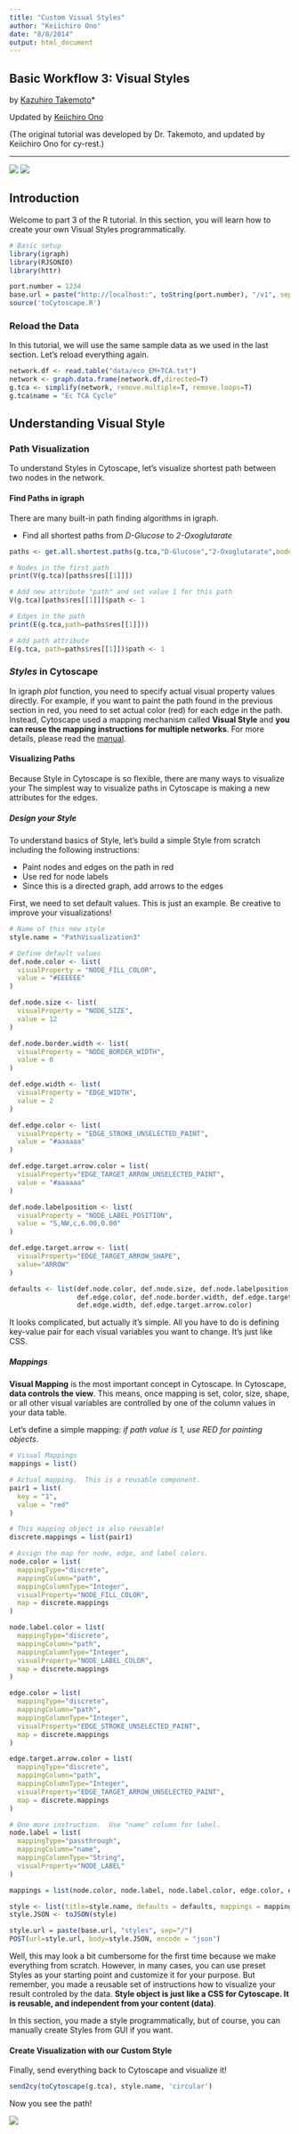 ```yaml
---
title: "Custom Visual Styles"
author: "Keiichiro Ono"
date: "8/8/2014"
output: html_document
---
```


## Basic Workflow 3: Visual Styles

by [Kazuhiro Takemoto](https://sites.google.com/site/kztakemoto/r-seminar-on-igraph---supplementary-information)*


Updated by [Keiichiro Ono](http://keiono.github.io/)


(The original tutorial was developed by Dr. Takemoto, and updated by Keiichiro Ono for cy-rest.)

----

![](http://cytoscape.org/images/logo/cy3logoOrange.svg)  ![](Rlogo.png)


## Introduction
Welcome to part 3 of the R tutorial.  In this section, you will learn how to create your own Visual Styles programmatically.


```r
# Basic setup
library(igraph)
library(RJSONIO)
library(httr)

port.number = 1234
base.url = paste("http://localhost:", toString(port.number), "/v1", sep="")
source('toCytoscape.R')
```

### Reload the Data
In this tutorial, we will use the same sample data as we used in the last section.  Let's reload everything again.


```r
network.df <- read.table("data/eco_EM+TCA.txt")
network <- graph.data.frame(network.df,directed=T)
g.tca <- simplify(network, remove.multiple=T, remove.loops=T)
g.tca$name = "Ec TCA Cycle"
```


## Understanding Visual Style

### Path Visualization
To understand Styles in Cytoscape, let's visualize shortest path between two nodes in the network.

#### Find Paths in igraph 
There are many built-in path finding algorithms in igraph.

* Find all shortest paths from _D-Glucose_ to _2-Oxoglutarate_

```r
paths <- get.all.shortest.paths(g.tca,"D-Glucose","2-Oxoglutarate",mode="out")

# Nodes in the first path
print(V(g.tca)[paths$res[[1]]])

# Add new attribute "path" and set value 1 for this path
V(g.tca)[paths$res[[1]]]$path <- 1

# Edges in the path
print(E(g.tca,path=paths$res[[1]]))

# Add path attribute
E(g.tca, path=paths$res[[1]])$path <- 1
```

### _Styles_ in Cytoscape
In igraph _plot_ function, you need to specify actual visual property values directly.  For example, if you want to paint the path found in the previous section in red, you need to set actual color (red) for each edge in the path.  Instead, Cytoscape used a mapping mechanism called __Visual Style__ and __you can reuse the mapping instructions for multiple networks__.  For more details, please read the [manual](http://wiki.cytoscape.org/Cytoscape_3/UserManual/Styles).


#### Visualizing Paths
Because Style in Cytoscape is so flexible, there are many ways to visualize your 
The simplest way to visualize paths in Cytoscape is making a new attributes for the edges.

##### Design your Style
To understand basics of Style, let's build a simple Style from scratch including the following instructions:

* Paint nodes and edges on the path in red
* Use red for node labels
* Since this is a directed graph, add arrows to the edges

First, we need to set default values.  This is just an example.  Be creative to improve your visualizations!

```r
# Name of this new style
style.name = "PathVisualization3"

# Define default values
def.node.color <- list(
  visualProperty = "NODE_FILL_COLOR",
  value = "#EEEEEE"
)

def.node.size <- list(
  visualProperty = "NODE_SIZE",
  value = 12
)

def.node.border.width <- list(
  visualProperty = "NODE_BORDER_WIDTH",
  value = 0
)

def.edge.width <- list(
  visualProperty = "EDGE_WIDTH",
  value = 2
)

def.edge.color <- list(
  visualProperty = "EDGE_STROKE_UNSELECTED_PAINT",
  value = "#aaaaaa"
)

def.edge.target.arrow.color = list(
  visualProperty="EDGE_TARGET_ARROW_UNSELECTED_PAINT",
  value = "#aaaaaa"
)

def.node.labelposition <- list(
  visualProperty = "NODE_LABEL_POSITION",
  value = "S,NW,c,6.00,0.00"  
)

def.edge.target.arrow <- list(
  visualProperty="EDGE_TARGET_ARROW_SHAPE",
  value="ARROW"
)

defaults <- list(def.node.color, def.node.size, def.node.labelposition, 
                 def.edge.color, def.node.border.width, def.edge.target.arrow, 
                 def.edge.width, def.edge.target.arrow.color)
```

It looks complicated, but actually it's simple.  All you have to do is defining key-value pair for each visual variables you want to change.  It's just like CSS.

##### Mappings
__Visual Mapping__ is the most important concept in Cytoscape.  In Cytoscape, __data controls the view__.  This means, once mapping is set, color, size, shape, or all other visual variables are controlled by one of the column values in your data table.

Let's define a simple mapping: _if path value is 1, use RED for painting objects_.


```r
# Visual Mappings
mappings = list()

# Actual mapping.  This is a reusable component.
pair1 = list(
  key = "1",
  value = "red"
)

# This mapping object is also reusable!
discrete.mappings = list(pair1)

# Assign the map for node, edge, and label colors.
node.color = list(
  mappingType="discrete",
  mappingColumn="path",
  mappingColumnType="Integer",
  visualProperty="NODE_FILL_COLOR",
  map = discrete.mappings
)

node.label.color = list(
  mappingType="discrete",
  mappingColumn="path",
  mappingColumnType="Integer",
  visualProperty="NODE_LABEL_COLOR",
  map = discrete.mappings
)

edge.color = list(
  mappingType="discrete",
  mappingColumn="path",
  mappingColumnType="Integer",
  visualProperty="EDGE_STROKE_UNSELECTED_PAINT",
  map = discrete.mappings
)

edge.target.arrow.color = list(
  mappingType="discrete",
  mappingColumn="path",
  mappingColumnType="Integer",
  visualProperty="EDGE_TARGET_ARROW_UNSELECTED_PAINT",
  map = discrete.mappings
)

# One more instruction.  Use "name" column for label.
node.label = list(
  mappingType="passthrough",
  mappingColumn="name",
  mappingColumnType="String",
  visualProperty="NODE_LABEL"
)

mappings = list(node.color, node.label, node.label.color, edge.color, edge.target.arrow.color)

style <- list(title=style.name, defaults = defaults, mappings = mappings)
style.JSON <- toJSON(style)

style.url = paste(base.url, "styles", sep="/")
POST(url=style.url, body=style.JSON, encode = "json")
```

Well, this may look a bit cumbersome for the first time because we make everything from scratch.  However, in many cases, you can use preset Styles as your starting point and customize it for your purpose.  But remember, you made a reusable set of instructions how to visualize your result controled by the data.  __Style object is just like a CSS for Cytoscape.  It is reusable, and independent from your content (data)__.

In this section, you made a style programmatically, but of course, you can manually create Styles from GUI if you want.


#### Create Visualization with our Custom Style
Finally, send everything back to Cytoscape and visualize it!

```r
send2cy(toCytoscape(g.tca), style.name, 'circular')
```

Now you see the path!

![](http://cl.ly/WyVf/tca_path_final.png)
